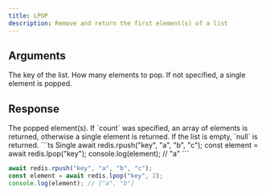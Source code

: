 ```yaml
---
title: LPOP
description: Remove and return the first element(s) of a list
---
```


## Arguments

<ParamField body="key" type="string" required>
  The key of the list.
</ParamField>

<ParamField body="count" type="integer">
  How many elements to pop. If not specified, a single element is popped.
</ParamField>

## Response

<ResponseField type="TValue | TValue[] | null" required>
  The popped element(s). If `count` was specified, an array of elements is
  returned, otherwise a single element is returned. If the list is empty, `null`
  is returned.
</ResponseField>

<RequestExample>
```ts Single 
await redis.rpush("key", "a", "b", "c"); 
const element = await redis.lpop("key");
console.log(element); // "a"
 ```


```ts Multiple 
await redis.rpush("key", "a", "b", "c"); 
const element = await redis.lpop("key", 2);
console.log(element); // ["a", "b"]
 ```
</RequestExample>
